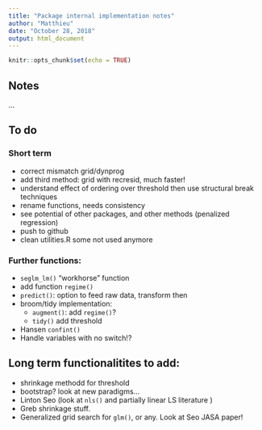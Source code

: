 ```yaml
---
title: "Package internal implementation notes"
author: "Matthieu"
date: "October 28, 2018"
output: html_document
---
```


```r
knitr::opts_chunk$set(echo = TRUE)
```

## Notes
...


## To do

### Short term

* correct mismatch grid/dynprog
* add third method:  grid with recresid, much faster!
* understand effect of ordering over threshold then use structural break techniques
* rename functions, needs consistency
* see potential of other packages, and other methods (penalized regression)
* push to github
* clean utilities.R some not used anymore

### Further functions:

* `seglm_lm()` "workhorse" function
* add function `regime()`
* `predict()`: option to feed raw data, transform then
* broom/tidy implementation: 
    - `augment()`: add `regime()`?
    - `tidy()` add threshold
* Hansen `confint()`
* Handle variables with no switch!?
    
## Long term functionalitites to add:

* shrinkage methodd for threshold
* bootstrap? look at new paradigms...
* Linton Seo (look at `nls()` and partially linear LS literature ) 
* Greb shrinkage stuff. 
* Generalized grid search for `glm()`, or any. Look at Seo JASA paper!

